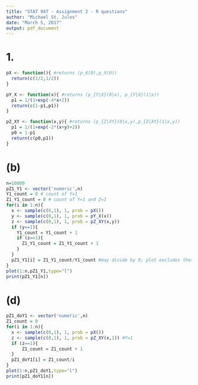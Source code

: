 ```yaml
---
title: "STAT 947 - Assignment 2 - R questions"
author: "Michael St. Jules"
date: "March 5, 2017"
output: pdf_document
---
```


# 1. 

```r
pX <- function(){ #returns (p_X(0),p_X(0))
  return(c(1/2,1/2))
}

pY_X <- function(x){ #returns (p_{Y|X}(0|x), p_{Y|X}(1|x))
  p1 = 1/(1+exp(-4*x+2))
  return(c(1-p1,p1))
}

pZ_XY <- function(x,y){ #returns (p_{Z|XY}(0|x,y),p_{Z|XY}(1|x,y))
  p1 = 1/(1+exp(-2*(x+y)+2))
  p0 = 1-p1
  return(c(p0,p1))
}
```

# (b)
```r
n=10000
pZ1_Y1 <- vector('numeric',n)
Y1_count = 0 # count of Y=1
Z1_Y1_count = 0 # count of Y=1 and Z=1
for(i in 1:n){
  x <- sample(c(0,1), 1, prob = pX())
  y <- sample(c(0,1), 1, prob = pY_X(x))
  z <- sample(c(0,1), 1, prob = pZ_XY(x,y))
  if (y==1){
    Y1_count = Y1_count + 1
    if (z==1){
      Z1_Y1_count = Z1_Y1_count + 1
    }
  }
  pZ1_Y1[i] = Z1_Y1_count/Y1_count #may divide by 0; plot excludes these
}
plot(1:n,pZ1_Y1,type="l")
print(pZ1_Y1[n])
```



# (d)

```r
pZ1_doY1 <- vector('numeric',n)
Z1_count = 0
for(i in 1:n){
  x <- sample(c(0,1), 1, prob = pX())
  z <- sample(c(0,1), 1, prob = pZ_XY(x,1)) #Y=1
  if (z==1){
      Z1_count = Z1_count + 1
  }
  pZ1_doY1[i] = Z1_count/i
}
plot(1:n,pZ1_doY1,type="l")
print(pZ1_doY1[n])
```